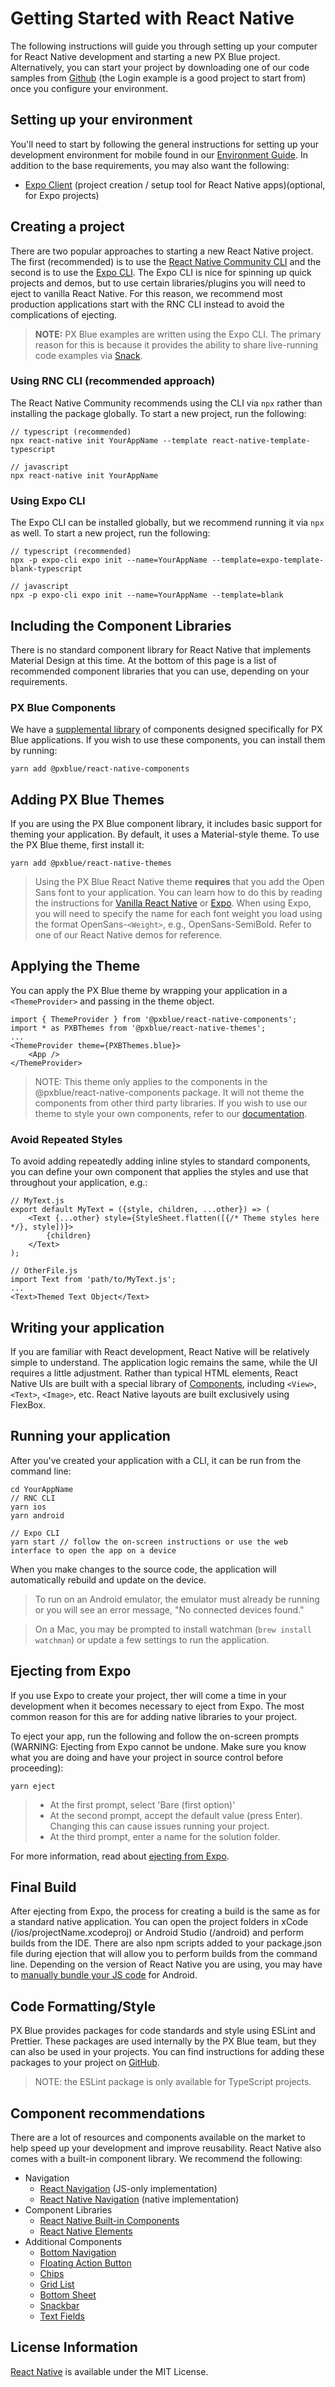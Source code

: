 # Getting Started with React Native
The following instructions will guide you through setting up your computer for React Native development and starting a new PX Blue project. Alternatively, you can start your project by downloading one of our code samples from [Github](https://github.com/pxblue) (the Login example is a good project to start from) once you configure your environment.

## Setting up your environment
You'll need to start by following the general instructions for setting up your development environment for mobile found in our [Environment Guide](/development/environment). In addition to the base requirements, you may also want the following:

- [Expo Client](https://expo.io/learn) (project creation / setup tool for React Native apps)(optional, for Expo projects)

## Creating a project
There are two popular approaches to starting a new React Native project. The first (recommended) is to use the [React Native Community CLI](https://github.com/react-native-community/cli) and the second is to use the [Expo CLI](https://docs.expo.io/versions/latest/workflow/expo-cli/). The Expo CLI is nice for spinning up quick projects and demos, but to use certain libraries/plugins you will need to eject to vanilla React Native. For this reason, we recommend most production applications start with the RNC CLI instead to avoid the complications of ejecting.

> **NOTE:** PX Blue examples are written using the Expo CLI. The primary reason for this is because it provides the ability to share live-running code examples via [Snack](https://snack.expo.io/).

### Using RNC CLI (recommended approach)
The React Native Community recommends using the CLI via `npx` rather than installing the package globally. To start a new project, run the following:
```
// typescript (recommended)
npx react-native init YourAppName --template react-native-template-typescript

// javascript
npx react-native init YourAppName
```

### Using Expo CLI
The Expo CLI can be installed globally, but we recommend running it via `npx` as well. To start a new project, run the following:
```
// typescript (recommended)
npx -p expo-cli expo init --name=YourAppName --template=expo-template-blank-typescript

// javascript
npx -p expo-cli expo init --name=YourAppName --template=blank
```

## Including the Component Libraries
There is no standard component library for React Native that implements Material Design at this time. At the bottom of this page is a list of recommended component libraries that you can use, depending on your requirements.

### PX Blue Components
We have a [supplemental library](https://github.com/pxblue/react-native-component-library/tree/dev) of components designed specifically for PX Blue applications. If you wish to use these components, you can install them by running:
```
yarn add @pxblue/react-native-components
```

## Adding PX Blue Themes
If you are using the PX Blue component library, it includes basic support for theming your application. By default, it uses a Material-style theme. To use the PX Blue theme, first install it:
```
yarn add @pxblue/react-native-themes
```
> Using the PX Blue React Native theme **requires** that you add the Open Sans font to your application. You can learn how to do this by reading the instructions for [Vanilla React Native](https://medium.com/react-native-training/react-native-custom-fonts-ccc9aacf9e5e) or [Expo](https://docs.expo.io/versions/latest/guides/using-custom-fonts/).
> When using Expo, you will need to specify the name for each font weight you load using the format OpenSans-`<Weight>`, e.g., OpenSans-SemiBold. Refer to one of our React Native demos for reference.


## Applying the Theme
You can apply the PX Blue theme by wrapping your application in a `<ThemeProvider>` and passing in the theme object.
```
import { ThemeProvider } from '@pxblue/react-native-components';
import * as PXBThemes from '@pxblue/react-native-themes';
...
<ThemeProvider theme={PXBThemes.blue}>
    <App />
</ThemeProvider>
```
> NOTE: This theme only applies to the components in the @pxblue/react-native-components package. It will not theme the components from other third party libraries. If you wish to use our theme to style your own components, refer to our [documentation](https://github.com/pxblue/react-native-component-library/blob/dev/docs/theme.md#using-the-theme-in-custom-components).


### Avoid Repeated Styles
To avoid adding repeatedly adding inline styles to standard components, you can define your own component that applies the styles and use that throughout your application, e.g.:
```
// MyText.js
export default MyText = ({style, children, ...other}) => (
    <Text {...other} style={StyleSheet.flatten([{/* Theme styles here */}, style])}>
        {children}
    </Text>
);

// OtherFile.js
import Text from 'path/to/MyText.js';
...
<Text>Themed Text Object</Text>
```


## Writing your application
If you are familiar with React development, React Native will be relatively simple to understand. The application logic remains the same, while the UI requires a little adjustment. Rather than typical HTML elements, React Native UIs are built with a special library of [Components](https://facebook.github.io/react-native/docs/components-and-apis), including ```<View>```, ```<Text>```, ```<Image>```, etc. React Native layouts are built exclusively using FlexBox.

## Running your application
After you've created your application with a CLI, it can be run from the command line:
```
cd YourAppName
// RNC CLI
yarn ios
yarn android

// Expo CLI
yarn start // follow the on-screen instructions or use the web interface to open the app on a device
```

When you make changes to the source code, the application will automatically rebuild and update on the device.

>To run on an Android emulator, the emulator must already be running or you will see an error message, "No connected devices found."

>On a Mac, you may be prompted to install watchman (```brew install watchman```) or update a few settings to run the application.


## Ejecting from Expo
If you use Expo to create your project, ther will come a time in your development when it becomes necessary to eject from Expo. The most common reason for this are for adding native libraries to your project.

To eject your app, run the following and follow the on-screen prompts (WARNING: Ejecting from Expo cannot be undone. Make sure you know what you are doing and have your project in source control before proceeding):

```
yarn eject
```

> * At the first prompt, select 'Bare (first option)'
> * At the second prompt, accept the default value (press Enter). Changing this can cause issues running your project.
> * At the third prompt, enter a name for the solution folder.

For more information, read about [ejecting from Expo](https://docs.expo.io/versions/latest/workflow/customizing/).

## Final Build
After ejecting from Expo, the process for creating a build is the same as for a standard native application. You can open the project folders in xCode (/ios/projectName.xcodeproj) or Android Studio (/android) and perform builds from the IDE. There are also npm scripts added to your package.json file during ejection that will allow you to perform builds from the command line. Depending on the version of React Native you are using, you may have to [manually bundle your JS code](https://stackoverflow.com/questions/44446523/unable-to-load-script-from-assets-index-android-bundle-on-windows) for Android.

## Code Formatting/Style
PX Blue provides packages for code standards and style using ESLint and Prettier. These packages are used internally by the PX Blue team, but they can also be used in your projects. You can find instructions for adding these packages to your project on [GitHub](https://github.com/pxblue/code-standards).

> NOTE: the ESLint package is only available for TypeScript projects.

## Component recommendations
There are a lot of resources and components available on the market to help speed up your development and improve reusability. React Native also comes with a built-in component library. We recommend the following:
- Navigation
    - [React Navigation](https://reactnavigation.org/) (JS-only implementation)
    - [React Native Navigation](https://wix.github.io/react-native-navigation/#/) (native implementation)
- Component Libraries
    - [React Native Built-in Components](https://facebook.github.io/react-native/docs/components-and-apis.html)
    - [React Native Elements](https://react-native-training.github.io/react-native-elements/)
- Additional Components
    - [Bottom Navigation](https://github.com/tomzaku/react-native-material-bottom-navigation-performance)
    - [Floating Action Button](https://github.com/mastermoo/react-native-action-button)
    - [Chips](https://github.com/prscX/react-native-chip-view#readme)
    - [Grid List](https://github.com/gusgard/react-native-grid-list)
    - [Bottom Sheet](https://github.com/cesardeazevedo/react-native-bottom-sheet-behavior)
    - [Snackbar](https://github.com/cooperka/react-native-snackbar)
    - [Text Fields](https://github.com/n4kz/react-native-material-textfield)

## License Information
[React Native](https://github.com/facebook/react-native/blob/master/LICENSE) is available under the MIT License. 
